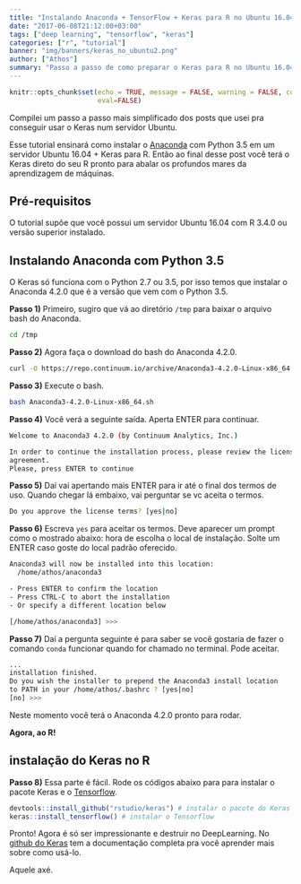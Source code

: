 ```yaml
---
title: "Instalando Anaconda + TensorFlow + Keras para R no Ubuntu 16.04 Server"
date: "2017-06-08T21:12:00+03:00"
tags: ["deep learning", "tensorflow", "keras"]
categories: ["r", "tutorial"]
banner: "img/banners/keras_no_ubuntu2.png"
author: ["Athos"]
summary: "Passo a passo de como preparar o Keras para R no Ubuntu 16.04 em cima do Anaconda."
---
```

  
```r
knitr::opts_chunk$set(echo = TRUE, message = FALSE, warning = FALSE, comment = FALSE,
                      eval=FALSE)
```

Compilei um passo a passo mais simplificado dos posts que usei pra conseguir usar o Keras num servidor Ubuntu. 

Esse tutorial ensinará como instalar o [Anaconda](https://docs.continuum.io/) com Python 3.5 em um servidor Ubuntu 16.04 + Keras para R. Então ao final desse post você terá o Keras direto do seu R pronto para abalar os profundos mares da aprendizagem de máquinas.

## Pré-requisitos

O tutorial supõe que você possui um servidor Ubuntu 16.04 com R 3.4.0 ou versão superior instalado.

## Instalando Anaconda com Python 3.5

O Keras só funciona com o Python 2.7 ou 3.5, por isso temos que instalar o Anaconda 4.2.0 que é a versão que vem com o Python 3.5.

**Passo 1)** Primeiro, sugiro que vá ao diretório `/tmp` para baixar o arquivo bash do Anaconda.

```bash
cd /tmp
```

**Passo 2)** Agora faça o download do bash do Anaconda 4.2.0.

```bash
curl -O https://repo.continuum.io/archive/Anaconda3-4.2.0-Linux-x86_64.sh
```

**Passo 3)** Execute o bash.

```bash
bash Anaconda3-4.2.0-Linux-x86_64.sh
```

**Passo 4)** Você verá a seguinte saída. Aperta ENTER para continuar.

```bash
Welcome to Anaconda3 4.2.0 (by Continuum Analytics, Inc.)

In order to continue the installation process, please review the license
agreement.
Please, press ENTER to continue
```

**Passo 5)** Daí vai apertando mais ENTER para ir até o final dos termos de uso. Quando chegar lá embaixo, vai perguntar se vc aceita o termos. 

```bash
Do you approve the license terms? [yes|no]
```

**Passo 6)** Escreva `yes` para aceitar os termos. Deve aparecer um prompt como o mostrado abaixo: hora de escolha o local de instalação. Solte um ENTER caso goste do local padrão oferecido. 

```bash
Anaconda3 will now be installed into this location:
  /home/athos/anaconda3

- Press ENTER to confirm the location
- Press CTRL-C to abort the installation
- Or specify a different location below

[/home/athos/anaconda3] >>> 
```

**Passo 7)** Daí a pergunta seguinte é para saber se você gostaria de fazer o comando `conda` funcionar quando for chamado no terminal. Pode aceitar.

```bash
...
installation finished.
Do you wish the installer to prepend the Anaconda3 install location
to PATH in your /home/athos/.bashrc ? [yes|no]
[no] >>> 
```
Neste momento você terá o Anaconda 4.2.0 pronto para rodar. 

**Agora, ao R!**
  
## instalação do Keras no R
  
**Passo 8)** Essa parte é fácil. Rode os códigos abaixo para para instalar o pacote Keras e o [Tensorflow](https://www.tensorflow.org/).

```r
devtools::install_github("rstudio/keras") # instalar o pacote do Keras para R
keras::install_tensorflow() # instalar o Tensorflow
```

Pronto! Agora é só ser impressionante e destruir no DeepLearning. No [github do Keras](https://rstudio.github.io/keras/) tem a documentação completa pra você aprender mais sobre como usá-lo.

Aquele axé.

